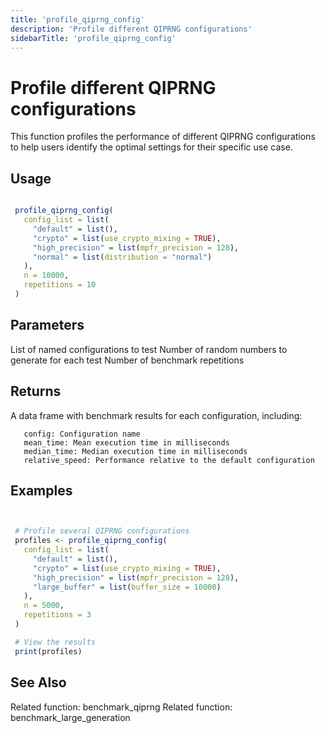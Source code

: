 ```yaml
---
title: 'profile_qiprng_config'
description: 'Profile different QIPRNG configurations'
sidebarTitle: 'profile_qiprng_config'
---
```


# Profile different QIPRNG configurations


 This function profiles the performance of different QIPRNG configurations
 to help users identify the optimal settings for their specific use case.


## Usage

```r

 profile_qiprng_config(
   config_list = list(
     "default" = list(),
     "crypto" = list(use_crypto_mixing = TRUE),
     "high_precision" = list(mpfr_precision = 128),
     "normal" = list(distribution = "normal")
   ),
   n = 10000,
   repetitions = 10
 )

```

## Parameters

<ParamField body="config_list" type="any">
  List of named configurations to test
</ParamField>
<ParamField body="n" type="any">
  Number of random numbers to generate for each test
</ParamField>
<ParamField body="repetitions" type="any">
  Number of benchmark repetitions
</ParamField>

## Returns


 A data frame with benchmark results for each configuration, including:

       config: Configuration name
       mean_time: Mean execution time in milliseconds
       median_time: Median execution time in milliseconds
       relative_speed: Performance relative to the default configuration



## Examples

```r


 # Profile several QIPRNG configurations
 profiles <- profile_qiprng_config(
   config_list = list(
     "default" = list(),
     "crypto" = list(use_crypto_mixing = TRUE),
     "high_precision" = list(mpfr_precision = 128),
     "large_buffer" = list(buffer_size = 10000)
   ),
   n = 5000,
   repetitions = 3
 )

 # View the results
 print(profiles)

```

## See Also

<CardGroup cols={2}>
  <Card title="benchmark_qiprng" href="/api-reference/r-functions/benchmark_qiprng">
    Related function: benchmark_qiprng
  </Card>
  <Card title="benchmark_large_generation" href="/api-reference/r-functions/benchmark_large_generation">
    Related function: benchmark_large_generation
  </Card>
</CardGroup>
